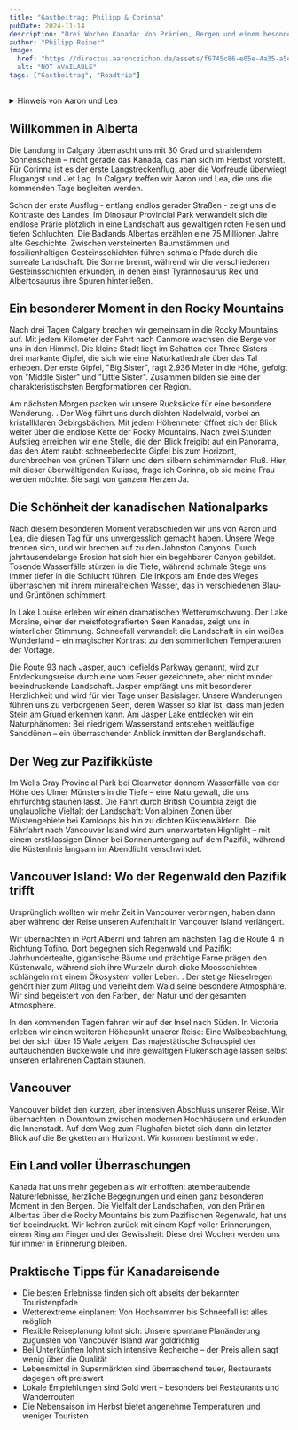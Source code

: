 ```yaml
---
title: "Gastbeitrag: Philipp & Corinna"
pubDate: 2024-11-14
description: "Drei Wochen Kanada: Von Prärien, Bergen und einem besonderen Moment"
author: "Philipp Reiner"
image:
  href: "https://directus.aaronczichon.de/assets/f6745c86-e05e-4a35-a5e5-78b73e0c9751.jpeg?quality=70&width=1600"
  alt: "NOT AVAILABLE"
tags: ["Gastbeitrag", "Roadtrip"]
---
```



<details>
  <summary>Hinweis von Aaron und Lea</summary>
  Zeitlicher Kontext: Philipp und Corinna hatten uns von Ende September bis 11. Oktober besucht.
</details>

## Willkommen in Alberta

Die Landung in Calgary überrascht uns mit 30 Grad und strahlendem Sonnenschein – nicht gerade das Kanada, das man sich im Herbst vorstellt. Für Corinna ist es der erste Langstreckenflug, aber die Vorfreude überwiegt Flugangst und Jet Lag. In Calgary treffen wir Aaron und Lea, die uns die kommenden Tage begleiten werden.
					
Schon der erste Ausflug - entlang endlos gerader Straßen - zeigt uns die Kontraste des Landes: Im Dinosaur Provincial Park verwandelt sich die endlose Prärie plötzlich in eine Landschaft aus gewaltigen roten Felsen und tiefen Schluchten. Die Badlands Albertas erzählen eine 75 Millionen Jahre alte Geschichte. Zwischen versteinerten Baumstämmen und fossilienhaltigen Gesteinsschichten führen schmale Pfade durch die surreale Landschaft. Die Sonne brennt, während wir die verschiedenen Gesteinsschichten erkunden, in denen einst Tyrannosaurus Rex und Albertosaurus ihre Spuren hinterließen.

## Ein besonderer Moment in den Rocky Mountains

Nach drei Tagen Calgary brechen wir gemeinsam in die Rocky Mountains auf. Mit jedem Kilometer der Fahrt nach Canmore wachsen die Berge vor uns in den Himmel. Die kleine Stadt liegt im Schatten der Three Sisters – drei markante Gipfel, die sich wie eine Naturkathedrale über das Tal erheben. Der erste Gipfel, "Big Sister", ragt 2.936 Meter in die Höhe, gefolgt von "Middle Sister" und "Little Sister". Zusammen bilden sie eine der charakteristischsten Bergformationen der Region.
					
Am nächsten Morgen packen wir unsere Rucksäcke für eine besondere Wanderung. . Der Weg führt uns durch dichten Nadelwald, vorbei an kristallklaren Gebirgsbächen. Mit jedem Höhenmeter öffnet sich der Blick weiter über die endlose Kette der Rocky Mountains. Nach zwei Stunden Aufstieg erreichen wir eine Stelle, die den Blick freigibt auf ein Panorama, das den Atem raubt: schneebedeckte Gipfel bis zum Horizont, durchbrochen von grünen Tälern und dem silbern schimmernden Fluß. Hier, mit dieser überwältigenden Kulisse, frage ich Corinna, ob sie meine Frau werden möchte. Sie sagt von ganzem Herzen Ja.

## Die Schönheit der kanadischen Nationalparks

Nach diesem besonderen Moment verabschieden wir uns von Aaron und Lea, die diesen Tag für uns unvergesslich gemacht haben. Unsere Wege trennen sich, und wir brechen auf zu den Johnston Canyons. Durch jahrtausendelange Erosion hat sich hier ein begehbarer Canyon gebildet. Tosende Wasserfälle stürzen in die Tiefe, während schmale Stege uns immer tiefer in die Schlucht führen. Die Inkpots am Ende des Weges überraschen mit ihrem mineralreichen Wasser, das in verschiedenen Blau- und Grüntönen schimmert.
					
In Lake Louise erleben wir einen dramatischen Wetterumschwung. Der Lake Moraine, einer der meistfotografierten Seen Kanadas, zeigt uns in winterlicher Stimmung. Schneefall verwandelt die Landschaft in ein weißes Wunderland – ein magischer Kontrast zu den sommerlichen Temperaturen der Vortage.
					
Die Route 93 nach Jasper, auch Icefields Parkway genannt, wird zur Entdeckungsreise durch eine vom Feuer gezeichnete, aber nicht minder beeindruckende Landschaft. Jasper empfängt uns mit besonderer Herzlichkeit und wird für vier Tage unser Basislager. Unsere Wanderungen führen uns zu verborgenen Seen, deren Wasser so klar ist, dass man jeden Stein am Grund erkennen kann. Am Jasper Lake entdecken wir ein Naturphänomen: Bei niedrigem Wasserstand entstehen weitläufige Sanddünen – ein überraschender Anblick inmitten der Berglandschaft.

## Der Weg zur Pazifikküste

Im Wells Gray Provincial Park bei Clearwater donnern Wasserfälle von der Höhe des Ulmer Münsters in die Tiefe – eine Naturgewalt, die uns ehrfürchtig staunen lässt. Die Fahrt durch British Columbia zeigt die unglaubliche Vielfalt der Landschaft: Von alpinen Zonen über Wüstengebiete bei Kamloops bis hin zu dichten Küstenwäldern. Die Fährfahrt nach Vancouver Island wird zum unerwarteten Highlight – mit einem erstklassigen Dinner bei Sonnenuntergang auf dem Pazifik, während die Küstenlinie langsam im Abendlicht verschwindet.

## Vancouver Island: Wo der Regenwald den Pazifik trifft
					
Ursprünglich wollten wir mehr Zeit in Vancouver verbringen, haben dann aber während der Reise unseren Aufenthalt in Vancouver Island verlängert.
					
Wir übernachten in Port Alberni und fahren am nächsten Tag die Route 4 in Richtung Tofino. Dort begegnen sich Regenwald und Pazifik: Jahrhundertealte, gigantische Bäume und prächtige Farne prägen den Küstenwald, während sich ihre Wurzeln durch dicke Moosschichten schlängeln mit einem Ökosystem voller Leben. . Der stetige Nieselregen gehört hier zum Alltag und verleiht dem Wald seine besondere Atmosphäre. Wir sind begeistert von den Farben, der Natur und der gesamten Atmosphere.
					
In den kommenden Tagen fahren wir auf der Insel nach Süden. In Victoria erleben wir einen weiteren Höhepunkt unserer Reise: Eine Walbeobachtung, bei der sich über 15 Wale zeigen. Das majestätische Schauspiel der auftauchenden Buckelwale und ihre gewaltigen Flukenschläge lassen selbst unseren erfahrenen Captain staunen.
					
## Vancouver
					
Vancouver bildet den kurzen, aber intensiven Abschluss unserer Reise. Wir übernachten in Downtown zwischen modernen Hochhäusern und erkunden die Innenstadt. Auf dem Weg zum Flughafen bietet sich dann ein letzter Blick auf die Bergketten am Horizont. Wir kommen bestimmt wieder.
					
## Ein Land voller Überraschungen
					
Kanada hat uns mehr gegeben als wir erhofften: atemberaubende Naturerlebnisse, herzliche Begegnungen und einen ganz besonderen Moment in den Bergen. Die Vielfalt der Landschaften, von den Prärien Albertas über die Rocky Mountains bis zum Pazifischen Regenwald, hat uns tief beeindruckt. Wir kehren zurück mit einem Kopf voller Erinnerungen, einem Ring am Finger und der Gewissheit: Diese drei Wochen werden uns für immer in Erinnerung bleiben.
					
## Praktische Tipps für Kanadareisende
					
- Die besten Erlebnisse finden sich oft abseits der bekannten Touristenpfade
- Wetterextreme einplanen: Von Hochsommer bis Schneefall ist alles möglich
- Flexible Reiseplanung lohnt sich: Unsere spontane Planänderung zugunsten von Vancouver Island war goldrichtig 
- Bei Unterkünften lohnt sich intensive Recherche – der Preis allein sagt wenig über die Qualität
- Lebensmittel in Supermärkten sind überraschend teuer, Restaurants dagegen oft preiswert
- Lokale Empfehlungen sind Gold wert – besonders bei Restaurants und Wanderrouten
- Die Nebensaison im Herbst bietet angenehme Temperaturen und weniger Touristen 

